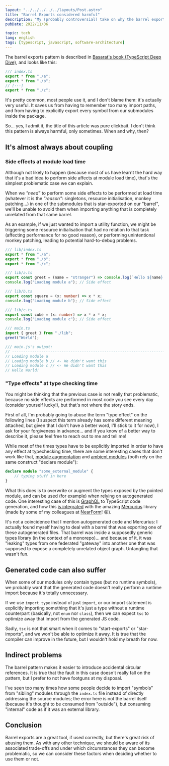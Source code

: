 ```yaml
---
layout: "../../../../../layouts/Post.astro"
title: "Barrel Exports considered harmful"
description: "My (probably controversial) take on why the barrel exports pattern can be harmful."
pubDate: 2022/11/06

topic: tech
lang: english
tags: [typescript, javascript, software-architecture]
---
```


The barrel exports pattern is described in
[Basarat's book (TypeScript Deep Dive)](https://basarat.gitbook.io/typescript/main-1/barrel),
and looks like this:

```typescript
/// index.ts
export * from "./a";
export * from "./b";
// [···]
export * from "./z";
```

It's pretty common, most people use it, and I don't blame them: it's actually
very useful. It saves us from having to remember too many import paths, and from
having to explicitly export every symbol from our submodules inside the package.

So... yes, I admit it, the title of this article was pure clickbait. I don't
think this pattern is always harmful, only sometimes. When and why, then?

## It's almost always about coupling

### Side effects at module load time

Although not likely to happen (because most of us have learnt the hard way that
it's a bad idea to perform side affects at module load time), that's the
simplest problematic case we can explain.

When we _"need"_ to perform some side effects to be performed at load time
(whatever it is the _"reason"_: singletons, resource initialisation, monkey
patching...) in one of the submodules that is star-exported on our "barrel",
we'll be unable to avoid them when importing anything that is completely
unrelated from that same barrel.

As an example, if we just wanted to import a utility function, we might be
triggering some resource initialisation that had no relation to that task
(affecting performance for no good reason), or performing unintentional monkey
patching, leading to potential hard-to-debug problems.

```typescript
/// lib/index.ts
export * from "./a";
export * from "./b";
export * from "./c";

/// lib/a.ts
export const greet = (name = "stranger") => console.log(`Hello ${name}!`);
console.log("Loading module a"); // Side effect

/// lib/b.ts
export const square = (x: number) => x * x;
console.log("Loading module b"); // Side effect

/// lib/c.ts
export const cube = (x: number) => x * x * x;
console.log("Loading module c"); // Side effect

/// main.ts
import { greet } from "./lib";
greet("World");

/// main.js's output:
// --------------------------------------------------------------------
// Loading module a
// Loading module b // <- We didn't want this
// Loading module c // <- We didn't want this
// Hello World!
```

### "Type effects" at type checking time

You might be thinking that the previous case is not really that problematic,
because no side effects are performed in most code you see every day (consider
yourself lucky!), but that's not where the story ends.

First of all, I'm probably going to abuse the term "type effect" on the
following lines (I suspect this term already has some different meaning attached,
but given that I don't have a better word, I'll stick to it for now), I ask for
your forgiveness in advance... and if you know of a better way to describe it,
please feel free to reach out to me and tell me!

While most of the times types have to be explicitly imported in order to have
any effect at typechecking time, there are some interesting cases that don't
work like that,
[module augmentation](https://isamatov.com/typescript-module-augmentation/)
and [ambient modules](https://isamatov.com/typescript-ambient-module/) (both
rely on the same construct "declare module"):

```typescript
declare module "some_external_module" {
	// typing stuff in here
}
```

What this does is to overwrite or augment the types exposed by the pointed
module, and can be used (for example) when relying on autogenerated code. One
interesting case of this is [GraphQL](https://graphql.org/) to TypeScript code
generation, and how this
[is integrated](https://github.com/mercurius-js/mercurius/blob/master/docs/typescript.md)
with the amazing [Mercurius](https://mercurius.dev) library (made by some of my
colleagues at [NearForm](https://www.nearform.com)! 😜).

It's not a coincidence that I mention autogenerated code and Mercurius: I
actually found myself having to deal with a barrel that was exporting one of these
autogenerated files. That barrel was inside a supposedly generic types library
(in the context of a monorepo)... and because of it, it was "leaking" types from
one federated "gateway" into another one that was supposed to expose a
completely unrelated object graph. Untangling that wasn't fun.

## Generated code can also suffer

When some of our modules only contain types (but no runtime symbols), we
probably want that the generated code doesn't really perform a runtime import
because it's totally unnecessary.

If we use `import type` instead of just `import`, or our import statement is
explicitly importing something that it's just a type without a runtime
counterpart (basically, not `enum` nor `class`), then we can expect `tsc` to
optimize away that import from the generated JS code.

Sadly, `tsc` is not that smart when it comes to "start-exports" or
"star-imports", and we won't be able to optimize it away. It is true that the
compiler can improve in the future, but I wouldn't hold my breath for now.

## Indirect problems

The barrel pattern makes it easier to introduce accidental circular references.
It is true that the fault in this case doesn't really fall on the pattern, but
I prefer to not have footguns at my disposal.

I've seen too many times how some people decide to import "symbols" from
"sibling" modules through the `index.ts` file instead of directly addressing the
source modules; the error here is not the barrel itself (because it's thought to
be consumed from "outside"), but consuming "internal" code as if it was an
external library.

## Conclusion

Barrel exports are a great tool, if used correctly, but there's great risk of
abusing them. As with any other technique, we should be aware of its associated
trade-offs and under which circumstances they can become problematic, so we can
consider these factors when deciding whether to use them or not.
